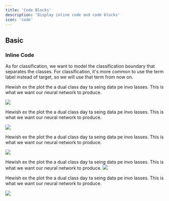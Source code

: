 ```yaml
---
title: 'Code Blocks'
description: 'Display inline code and code blocks'
icon: 'code'
---
```


## Basic

### Inline Code

As for classification, we want to model the classification boundary that separates
the classes. For classification, it's more common to use the term label instead of
target, so we will use that term from now on.

Hewish ex the plot the a dual class day ta seing data pe invo lasses.
This is what we want our neural network to produce.

![](https://res.cloudinary.com/db3qe7k73/image/upload/v1725250150/47w_xms7ik.jpg)

Hewish ex the plot the a dual class day ta seing data pe invo lasses.
This is what we want our neural network to produce.

![](https://res.cloudinary.com/db3qe7k73/image/upload/v1725250174/44w_nkozwr.jpg)

Hewish ex the plot the a dual class day ta seing data pe invo lasses.
This is what we want our neural network to produce.

![](https://res.cloudinary.com/db3qe7k73/image/upload/v1725250175/42w_c4rhs1.jpg)

Hewish ex the plot the a dual class day ta seing data pe invo lasses.
This is what we want our neural network to produce.
![](https://res.cloudinary.com/db3qe7k73/image/upload/v1725250174/45w_ggwi6f.jpg)

Hewish ex the plot the a dual class day ta seing data pe invo lasses.
This is what we want our neural network to produce.

![](https://res.cloudinary.com/db3qe7k73/image/upload/v1725250174/46w_bi2exw.jpg)